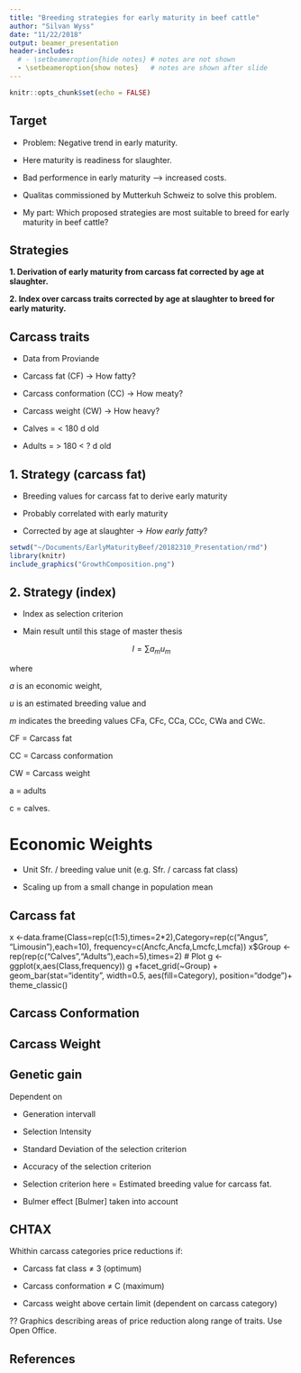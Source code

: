 ```yaml
---
title: "Breeding strategies for early maturity in beef cattle"
author: "Silvan Wyss"
date: "11/22/2018"
output: beamer_presentation
header-includes:
  # - \setbeameroption{hide notes} # notes are not shown
  - \setbeameroption{show notes}   # notes are shown after slide
---
```


```r
knitr::opts_chunk$set(echo = FALSE)
```


## Target

* Problem: Negative trend in early maturity.

* Here maturity is readiness for slaughter.

* Bad performence in early maturity --> increased costs.

* Qualitas commissioned by Mutterkuh Schweiz to solve this problem.

* My part: Which proposed strategies are most suitable to breed for early maturity in beef cattle?

\note{
Welcome to my presentation about strategies to breed for early maturity in beef cattle. My name is Silvan and I write my master thesis in association with Qualitas AG and Mutterkuh Schweiz. Mutterkuh Schweiz the Swiss beef breeders association is a customer of Qualitas AG and has a problem to be solved.
The problem is, that Swiss beef cattle is getting worse in early maturity "Frühreife".
This trait is an economically important trait for beef cattle breeders.
With early maturity I mean the readiness for slaughter. 
For example, imagine two beef carcasses which are exactly the same and get exatly the same price. 
For one carcass an animal has lived 250 d and for the other 230 d. 
Then the one that only lived for 230 d is the one which earlier mature than the other.
It is obvious that the one which only lived for 230 d led to much less costs for the breeder than the one which lived for 250 d.
*Beef cattle as title image and labels Mutterkuh Schweiz and Qualitas.*
}


## Strategies

**1. Derivation of early maturity from carcass fat corrected by age at slaughter.**

**2. Index over carcass traits corrected by age at slaughter to breed for early maturity.**

\note{
Qualtitas tries to solve the problem by breeding for animals whith good performances in early maturity. 
However it is not an easily measurable trait, which makes breeding for it difficult.
Probably due this reason breeding for early maturity is not established in any major breeding program.
Even the word early maturity has not been present in any scientific paper I read about beef breeding.
Nevertheless my supervisors have found 4 possible strategies to breed for early maturity.
I will evaluate the two most feasible and promising strategies in my master thesis.
The first strategy is already implemented. 
It uses the breeding value carcass fat which is corrected by age at slaughter to derive from it early maturity.
The second strategy is not implemented and tries to use an index over all breeding values for carcass traits to breed for early maturity.
}

## Carcass traits

* Data from Proviande

* Carcass fat (CF) -> How fatty?

* Carcass conformation (CC) -> How meaty?

* Carcass weight (CW) -> How heavy?

* Calves = < 180 d old

* Adults = > 180 < ? d old

\note{
Both are very promising because the data which they use is already available. 
Since 1992 Proviande routineley records data from beef carcass traits.
These carcass traits are carcass fat, carcass conformation and carcass weight. 
Of all of them there already exist two breeding values. One for carcasses which were calves and one for carcasses which were adults (cows not included)).
}

## 1. Strategy (carcass fat)

* Breeding values for carcass fat to derive early maturity

* Probably correlated with early maturity

* Corrected by age at slaughter -> *How early fatty*?

```r
setwd("~/Documents/EarlyMaturityBeef/20182310_Presentation/rmd")
library(knitr)
include_graphics("GrowthComposition.png")
```

\note{
The two breeding values for carcass fat corrected by age at slaughter could be used to derive early maturity, because these traits are assumed to be closely correlated. 
This assumption is based on practical experience from beef breeders and on the theoretical knowledge of beef cattle growth. 
The amount of fat tissue during growth is usually the limiting factor for carcass maturity.
}

## 2. Strategy (index)

* Index as selection criterion

* Main result until this stage of master thesis

$$I=\sum{a_mu_m}$$

where 

$a$ is an economic weight,

$u$ is an estimated breeding value and

$m$ indicates the breeding values CFa, CFc, CCa, CCc, CWa and CWc.

CF = Carcass fat 

CC = Carcass conformation 

CW = Carcass weight 

a = adults 

c = calves.

\note{
In the second strategy the selection is based on an index, including all six estimated breeding values for carcass traits and six economic weighing factors.
This index is the main result I have until this stage of the thesis.
The estimated breeding values are available, but the economic weights not.
My task was to compute the economic weights to produce an index.
There I assume that breeding occurs within breeds which requires a separate index for each beef cattle breed.
To get the best overview on all beef breeds I chose to compute the index for the breeds Angus and Limousin. 
These two breeds are very different in carcass traits. 
}

# Economic Weights

* Unit Sfr. / breeding value unit (e.g. Sfr. / carcass fat class)

* Scaling up from a small change in population mean

\note{
Economic weights must have the unit Swiss francs per breeding value unit.
For example the economic weight for carcass fat has the unit Swiss francs per additional carcass fat class.
However when breeding the chance to get an increase of a whole unit is not realistic, at least for carcass fat and carcass conformation.
Therefore I computed it by taking the ratio of the change in profit, when the population mean is increased divided by a small increase in population mean.
Then I scaled it up to a whole unit change in mean.
However I did not have enough information to get the true change in profit for a change in population mean.
Therefore I have approximated the change in profit by only using the difference in price per kg carcass weight.
For example you get a certain amount of Swiss francs more for carcass fat class 3 than 4.
Additionally the price changes are not the same over the whole scale.
Therefore I had to compute the mean change in price if I increase the mean of the population.
To do so I had to get the initial distribution of the population over the carcass trait.
The initial distribution is different for each breed Angus and Limousin and for adults and calves.
To conserve the shape of the distribution when increasing the population mean, I approximated a normal distribution to the discrete distribution 

}


## Carcass fat

x <-data.frame(Class=rep(c(1:5),times=2*2),Category=rep(c("Angus", "Limousin"),each=10), frequency=c(Ancfc,Ancfa,Lmcfc,Lmcfa))
x$Group <- rep(rep(c("Calves","Adults"),each=5),times=2)
# Plot
g <- ggplot(x,aes(Class,frequency))
g +facet_grid(~Group) + geom_bar(stat="identity", width=0.5, aes(fill=Category), position="dodge")+
  theme_classic()

## Carcass Conformation


## Carcass Weight



## Genetic gain

Dependent on

* Generation intervall

* Selection Intensity

* Standard Deviation of the selection criterion

* Accuracy of the selection criterion

* Selection criterion here = Estimated breeding value for carcass fat.

* Bulmer effect [Bulmer] taken into account

\note{
To evaluate the two strategies, I will use a well-established tool: The genetic gain. 
The genetic gain predicts the development of traits under a modelled selection scenarium. 
Usually it is expressed in trait unit per year. 
The genetic gain is dependent on the generation intervall which determines how fast selection occurs, 
on the selection intensity, which determines how large the proportion of the selected population is which will produce the offspring for the next generation, 
on the standard deviation of selected criterion in the population which is the potential for breeding 
and on the accuracy of selection which is a measure of how similar the selected parents are to their progeny in the selection criterion.
}












## CHTAX

Whithin carcass categories price reductions if:

- Carcass fat class $\neq$ 3 (optimum)

- Carcass conformation $\neq$ C (maximum)

- Carcass weight above certain limit (dependent on carcass category)

?? Graphics describing areas of price reduction along range of traits. Use Open Office.

## References

